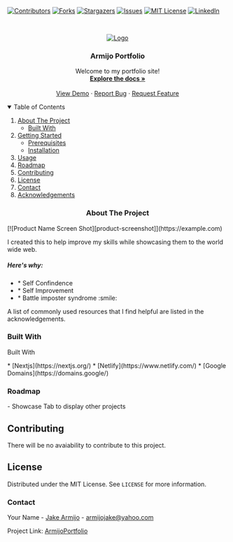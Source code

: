 [![Contributors][contributors-shield]][contributors-url]
[![Forks][forks-shield]][forks-url]
[![Stargazers][stars-shield]][stars-url]
[![Issues][issues-shield]][issues-url]
[![MIT License][license-shield]][license-url]
[![LinkedIn][linkedin-shield]][linkedin-url]

<!-- PROJECT LOGO -->
<br />
<p align="center">
  <a href="https://github.com/jakearmijo">
    <img
      src="/public/images/JAKEMIJUPDATE.svg"
      alt='Logo'
      />
  </a>

  <h3 align="center">Armijo Portfolio</h3>

  <p align="center">
    Welcome to my portfolio site!
    <br />
    <a href="https://github.com/jakearmijo/next-ArmijoPortfolio"><strong>Explore the docs »</strong></a>
    <br />
    <br />
    <a href="https://jakearmijo.com">View Demo</a>
    ·
    <a href="https://github.com/jakearmijo/next-ArmijoPortfolio/issues">Report Bug</a>
    ·
    <a href="https://github.com/jakearmijo/next-ArmijoPortfolio/issues">Request Feature</a>
  </p>
</p>

<details open="open">
  <summary>Table of Contents</summary>
  <ol>
    <li>
      <a href="#about-the-project">About The Project</a>
      <ul>
        <li><a href="#built-with">Built With</a></li>
      </ul>
    </li>
    <li>
      <a href="#getting-started">Getting Started</a>
      <ul>
        <li><a href="#prerequisites">Prerequisites</a></li>
        <li><a href="#installation">Installation</a></li>
      </ul>
    </li>
    <li><a href="#usage">Usage</a></li>
    <li><a href="#roadmap">Roadmap</a></li>
    <li><a href="#contributing">Contributing</a></li>
    <li><a href="#license">License</a></li>
    <li><a href="#contact">Contact</a></li>
    <li><a href="#acknowledgements">Acknowledgements</a></li>
  </ol>


<h3 align="center">About The Project</h3>

<div>
  [![Product Name Screen Shot][product-screenshot]](https://example.com)

  <p>I created this to help improve my skills while showcasing them to the world wide web.</p>

  <h5>Here's why:</h5>
<ul>
  <li>* Self Confindence</li>
  <li>* Self Improvement</li>
  <li>* Battle imposter syndrome :smile:</li>
</ul>

<p>A list of commonly used resources that I find helpful are listed in the acknowledgements.</p>

</div>

<h3>Built With</h3>

<p>Built With</p>
* [Nextjs](https://nextjs.org/)
* [Netlify](https://www.netlify.com/)
* [Google Domains](https://domains.google/)


<h3>Roadmap</h3>
- Showcase Tab to display other projects








<!-- CONTRIBUTING -->
## Contributing

There will be no avaiability to contribute to this project.

<!-- LICENSE -->
## License

Distributed under the MIT License. See `LICENSE` for more information.


<!-- CONTACT -->
<h3>Contact</h3>

Your Name - [Jake Armijo](https://www.linkedin.com/in/jake-armijo/) - armijojake@yahoo.com

Project Link: [ArmijoPortfolio](https://github.com/jakearmijo/next-ArmijoPortfolio)


<!-- MARKDOWN LINKS & IMAGES -->
<!-- https://www.markdownguide.org/basic-syntax/#reference-style-links -->
[contributors-shield]: https://img.shields.io/github/contributors/jakearmijo/next-ArmijoPortfolio.svg?style=for-the-badge
[contributors-url]: https://github.com/jakearmijo/next-ArmijoPortfolio/graphs/contributors
[forks-shield]: https://img.shields.io/github/forks/jakearmijo/next-ArmijoPortfolio.svg?style=for-the-badge
[forks-url]: https://github.com/jakearmijo/next-ArmijoPortfolio/network/members
[stars-shield]: https://img.shields.io/github/stars/jakearmijo/next-ArmijoPortfolio.svg?style=for-the-badge
[stars-url]: https://github.com/jakearmijo/next-ArmijoPortfolio/stargazers
[issues-shield]: https://img.shields.io/github/issues/jakearmijo/next-ArmijoPortfolio.svg?style=for-the-badge
[issues-url]: https://github.com/jakearmijo/next-ArmijoPortfolio/issues
[license-shield]: https://img.shields.io/github/license/jakearmijo/next-ArmijoPortfolio.svg?style=for-the-badge
[license-url]: https://github.com/jakearmijo/next-ArmijoPortfolio/blob/master/LICENSE.txt
[linkedin-shield]: https://img.shields.io/badge/-LinkedIn-black.svg?style=for-the-badge&logo=linkedin&colorB=555
[linkedin-url]: https://linkedin.com/in/jakearmijo
[product-screenshot]: images/screenshot.png
</p>
